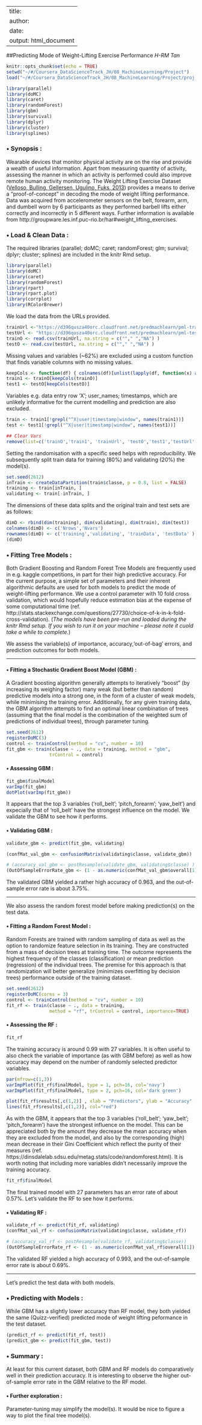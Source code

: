 

---
title: 
author: 
date: 
output: html_document
---

##Predicting Mode of Weight-Lifting Exercise Performance
*H-RM Tan*  

<!-- Setup & LIBRARIES (background) -->
```r
knitr::opts_chunk$set(echo = TRUE)
setwd("~/#/Coursera_DataScienceTrack_JH/08_MachineLearning/Project")
load("~/#/Coursera_DataScienceTrack_JH/08_MachineLearning/Project/proj_fit_RFnGBM.RData")

library(parallel)
library(doMC)
library(caret)
library(randomForest)
library(gbm)
library(survival)
library(dplyr)
library(cluster)
library(splines)

```
<!-- sessionInfo() -->

<!-- Synopsis 
Immediately after the title, there should be a synopsis which describes and summarizes your analysis in at most **10 complete sentences**. -->
### • Synopsis :  
Wearable devices that monitor physical activity are on the rise and provide a wealth of useful information. Apart from measuring quantity of activity, assessing the manner in which an activity is performed could also improve remote human activity monitoring. The Weight Lifting Exercise Dataset (<a href="http://groupware.les.inf.puc-rio.br/public/papers/2013.Velloso.QAR-WLE.pdf">Velloso, Bulling, Gellersen, Ugulino, Fuks, 2013</a>) provides a means to derive a "proof-of-concept" in decoding the mode of weight lifting performance. Data was acquired from accelerometer sensors on the belt, forearm, arm, and dumbell worn by 6 participants as they performed barbell lifts either correctly and incorrectly in 5 different ways. Further information is available from http://groupware.les.inf.puc-rio.br/har#weight_lifting_exercises.

### • Load & Clean Data :  
The required libraries (parallel; doMC; caret; randomForest; glm; survival; dplyr; cluster; splines) are included in the knitr Rmd setup. 

<!-- LIBRARIES (background) -->
```r
library(parallel)
library(doMC)
library(caret)
library(randomForest)
library(rpart)
library(rpart.plot)
library(corrplot)
library(RColorBrewer)
```

We load the data from the URLs provided.   
```r
trainUrl <-"https://d396qusza40orc.cloudfront.net/predmachlearn/pml-training.csv"
testUrl <- "https://d396qusza40orc.cloudfront.net/predmachlearn/pml-testing.csv"
trainO <- read.csv(trainUrl, na.string = c(""," ","NA") )
testO <- read.csv(testUrl, na.string = c(""," ","NA") )
```

Missing values and variables (~62%) are excluded using a custom function that finds variable columns with no missing values. 
```r
keepCols <- function(df) { colnames(df)[unlist(lapply(df, function(x) anyNA(x)==0) ) ] }
train1 <- trainO[keepCols(trainO)]
test1 <- testO[keepCols(testO)]
```

Variables e.g. data entry row 'X'; user_names; timestamps, which are unlikely informative for the current modelling and prediction are also excluded.  
```r
train <- train1[!grepl("^X|user|timestamp|window", names(train1))]
test <- test1[!grepl("^X|user|timestamp|window", names(test1))]
```
```r
## Clear Vars
remove(list=c('trainO','train1', 'trainUrl', 'testO','test1','testUrl', 'keepCols' )) 
```

Setting the randomisation with a specific seed helps with reproducibility. We subsequently split train data for training (80%) and validating (20%) the model(s). 
```r
set.seed(2612)
inTrain <- createDataPartition(train$classe, p = 0.8, list = FALSE)
training <- train[inTrain, ]
validating <- train[-inTrain, ]
```
The dimensions of these data splits and the original train and test sets are as follows: 
```r
dimD <- rbind(dim(training), dim(validating), dim(train), dim(test))
colnames(dimD) <- c('Nrows','Nvars')
rownames(dimD) <- c('training','validating', 'trainData', 'testData' )
(dimD)
```

<!-- https://www.quora.com/When-would-one-use-Random-Forests-over-Gradient-Boosted-Machines-GBMs -->

### • Fitting Tree Models :  
Both Gradient Boosting and Random Forest Tree Models are frequently used in e.g. kaggle competitions, in part for their high predictive accuracy. For the current purpose, a simple set of parameters and their inherent algorithmic defaults are used for both models to predict the mode of weight-lifting performance. We use a control parameter with 10 fold cross validation, which would hopefully reduce estimation bias at the expense of some computational time (ref. http://stats.stackexchange.com/questions/27730/choice-of-k-in-k-fold-cross-validation). (*The models have been pre-run and loaded during the knitr Rmd setup. If you wish to run it on your machine -- please note it cuold take a while to complete.*)  

We assess the variable(s) of importance, accuracy,'out-of-bag' errors, and prediction outcomes for both models. 

<!-- #### --------------------------------------------------------------------------------------------      -->
***

<!-- https://www.quora.com/What-is-an-intuitive-explanation-of-Gradient-Boosting -->
#### • Fitting a Stochastic Gradient Boost Model (GBM) :  
A Gradient boosting algorithm generally attempts to iteratively "boost" (by increasing its weighing factor) many weak (but better than random) predictive models into a strong one, in the form of a cluster of weak models, while minimising the training error. Additionally, for any given training data, the GBM algorithm attempts to find an optimal linear combination of trees (assuming that the final model is the combination of the weighted sum of predictions of individual trees), through parameter tuning.

```r
set.seed(2612)
registerDoMC(3)
control <- trainControl(method = "cv", number = 10) 
fit_gbm <- train(classe ~ ., data = training, method = "gbm",
                trControl = control)
```

#### • Assessing GBM :  
```r
fit_gbm$finalModel
varImp(fit_gbm)
dotPlot(varImp(fit_gbm))
``` 
<!-- summary(fit_gbm) -->
<!-- plot(fit_gbm) -->
It appears that the top 3 variables ('roll_belt'; 'pitch_forearm'; 'yaw_belt') and expecially that of 'roll_belt' have the strongest influence on the model. We validate the GBM to see how it performs.  

#### • Validating GBM :  
```r
validate_gbm <- predict(fit_gbm, validating)
``` 
```r
(confMat_val_gbm <- confusionMatrix(validating$classe, validate_gbm))
``` 
```r
# (accuracy_val_gbm <- postResample(validate_gbm, validating$classe) )
(OutOfSampleErrorRate_gbm <- (1 - as.numeric(confMat_val_gbm$overall[1]) )*100 )
```  
<!--  Accuracy     Kappa  -->
<!-- 0.9625287 0.9525901  -->
<!-- OOBerr [1] 3.747132   -->
The validated GBM yielded a rather high accuracy of 0.963, and the out-of-sample error rate is about 3.75%.  

<!-- #### --------------------------------------------------------------------------------------------      -->
***
We also assess the random forest model before making prediction(s) on the test data.     

#### • Fitting a Random Forest Model :  
Random Forests are trained with random sampling of data as well as the option to randomize feature selection in its training. They are constructed from a mass of decision trees at training time. The outcome represents the highest frequency of the classes (classification) or mean prediction (regression) of the individual trees. The premise for this approach is that randomization will better generalize (minimizes overfitting by decision trees) performance outside of the training dataset. 

```r
set.seed(2612)
registerDoMC(cores = 3)
control <- trainControl(method = "cv", number = 10) 
fit_rf <- train(classe ~ ., data = training, 
                method = "rf", trControl = control, importance=TRUE)
``` 

#### • Assessing the RF :  
```r
fit_rf
```  
The training accuracy is around 0.99 with 27 variables. It is often useful to also check the variable of importance (as with GBM before) as well as how accuracy may depend on the number of randomly selected predictor variables.  

```r
par(mfrow=c(1,3))
varImpPlot(fit_rf$finalModel, type = 1, pch=16, col='navy')
varImpPlot(fit_rf$finalModel, type = 2, pch=16, col='dark green')

plot(fit_rf$results[,c(1,2)] , xlab = "Predictors", ylab = "Accuracy" , col="red")
lines(fit_rf$results[,c(1,2)], col="red")
``` 
<!-- https://dinsdalelab.sdsu.edu/metag.stats/code/randomforest.html -->
As with the GBM, it appears that the top 3 variables ('roll_belt'; 'yaw_belt'; 'pitch_forearm') have the strongest influence on the model. This can be appreciated both by the amount they decrease the mean accuracy when they are excluded from the model, and also by the corresponding (high) mean decrease in their Gini Coefficient which reflect the purity of their measures (ref. https://dinsdalelab.sdsu.edu/metag.stats/code/randomforest.html). It is worth noting that including more variables didn't necessarily improve the training accuracy.

```r
fit_rf$finalModel
``` 
The final trained model with 27 parameters has an error rate of about 0.57%. 
Let's validate the RF to see how it performs.  

#### • Validating RF :  
```r
validate_rf <- predict(fit_rf, validating)
(confMat_val_rf <- confusionMatrix(validating$classe, validate_rf))
```
```r
# (accuracy_val_rf <- postResample(validate_rf, validating$classe)) 
(OutOfSampleErrorRate_rf <- (1 - as.numeric(confMat_val_rf$overall[1]) )*100 )
```
<!--  Accuracy     Kappa  -->
<!-- 0.9931175 0.9912939  -->
<!-- [1] 0.6882488 -->
The validated RF yielded a high accuracy of 0.993, and the out-of-sample error rate is about 0.69%.

*** 
Let's predict the test data with both models.

### • Predicting with Models :  
While GBM has a slightly lower accuracy than RF model, they both yielded the same (Quizz-verified) predicted mode of weight lifting peformance in the test dataset. 

```r
(predict_rf <- predict(fit_rf, test))
(predict_gbm <- predict(fit_gbm, test))
``` 


### • Summary :  
At least for this current dataset, both GBM and RF models do comparatively well in their prediction accuracy. It is interesting to observe the higher out-of-sample error rate in the GBM relative to the RF model. 

#### • Further exploration :  
<!-- It is likely that not all parameters would be needed as some appear to be strongly (anti-)correlated with others.  -->
Parameter-tuning may simplify the model(s). It would be nice to figure a way to plot the final tree model(s).

